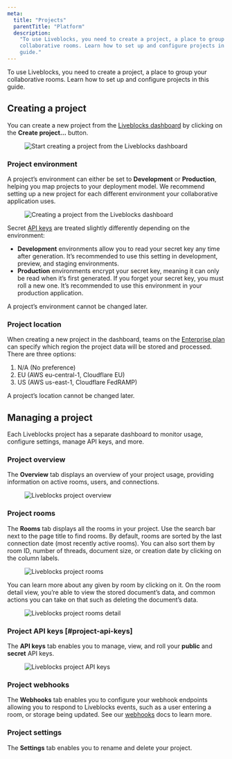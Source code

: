 ```yaml
---
meta:
  title: "Projects"
  parentTitle: "Platform"
  description:
    "To use Liveblocks, you need to create a project, a place to group your
    collaborative rooms. Learn how to set up and configure projects in this
    guide."
---
```


To use Liveblocks, you need to create a project, a place to group your
collaborative rooms. Learn how to set up and configure projects in this guide.

## Creating a project

You can create a new project from the [Liveblocks dashboard](/dashboard) by
clicking on the **Create project…** button.

<Figure>
  <Image
    src="/assets/projects/create-project.jpg"
    alt="Start creating a project from the Liveblocks dashboard"
    width={768}
    height={209}
  />
</Figure>

### Project environment

A project’s environment can either be set to **Development** or **Production**,
helping you map projects to your deployment model. We recommend setting up a new
project for each different environment your collaborative application uses.

<Figure>
  <Image
    src="/assets/projects/create-project-dialog.jpg"
    alt="Creating a project from the Liveblocks dashboard"
    width={768}
    height={499}
  />
</Figure>

Secret [API keys](#project-api-keys) are treated slightly differently depending
on the environment:

- **Development** environments allow you to read your secret key any time after
  generation. It’s recommended to use this setting in development, preview, and
  staging environments.
- **Production** environments encrypt your secret key, meaning it can only be
  read when it’s first generated. If you forget your secret key, you must roll a
  new one. It’s recommended to use this environment in your production
  application.

<Banner>

A project’s environment cannot be changed later.

</Banner>

### Project location

When creating a new project in the dashboard, teams on the
[Enterprise plan](https://liveblocks.io/pricing) can specify which region the
project data will be stored and processed. There are three options:

1. N/A (No preference)
2. EU (AWS eu-central-1, Cloudflare EU)
3. US (AWS us-east-1, Cloudflare FedRAMP)

<Banner>

A project’s location cannot be changed later.

</Banner>

## Managing a project

Each Liveblocks project has a separate dashboard to monitor usage, configure
settings, manage API keys, and more.

### Project overview

The **Overview** tab displays an overview of your project usage, providing
information on active rooms, users, and connections.

<Figure>
  <Image
    src="/assets/projects/project-overview.jpg"
    alt="Liveblocks project overview"
    width={768}
    height={499}
  />
</Figure>

### Project rooms

The **Rooms** tab displays all the rooms in your project. Use the search bar
next to the page title to find rooms. By default, rooms are sorted by the last
connection date (most recently active rooms). You can also sort them by room ID,
number of threads, document size, or creation date by clicking on the column
labels.

<Figure>
  <Image
    src="/assets/projects/project-rooms.jpg"
    alt="Liveblocks project rooms"
    width={768}
    height={499}
  />
</Figure>

You can learn more about any given by room by clicking on it. On the room detail
view, you’re able to view the stored document’s data, and common actions you can
take on that such as deleting the document’s data.

<Figure>
  <Image
    src="/assets/projects/project-rooms-detail.jpg"
    alt="Liveblocks project rooms detail"
    width={768}
    height={499}
  />
</Figure>

### Project API keys [#project-api-keys]

The **API keys** tab enables you to manage, view, and roll your **public** and
**secret** API keys.

<Figure>
  <Image
    src="/assets/projects/project-api-keys.jpg"
    alt="Liveblocks project API keys"
    width={768}
    height={499}
  />
</Figure>

### Project webhooks

The **Webhooks** tab enables you to configure your webhook endpoints allowing
you to respond to Liveblocks events, such as a user entering a room, or storage
being updated. See our [webhooks](/docs/platform/webhooks) docs to learn more.

### Project settings

The **Settings** tab enables you to rename and delete your project.
